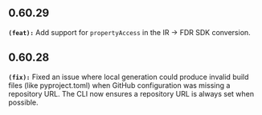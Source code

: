## 0.60.29
**`(feat):`** Add support for `propertyAccess` in the IR -> FDR SDK conversion.


## 0.60.28
**`(fix):`** Fixed an issue where local generation could produce invalid build files (like pyproject.toml) when 
GitHub configuration was missing a repository URL. The CLI now ensures a repository URL is always set when possible.


